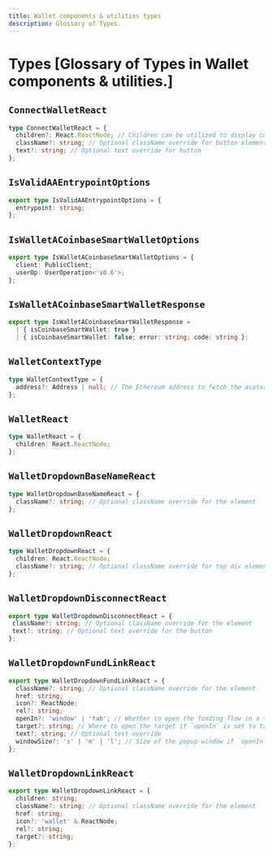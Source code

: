 ```yaml
---
title: Wallet components & utilities types
description: Glossary of Types.
---
```


# Types [Glossary of Types in Wallet components & utilities.]

## `ConnectWalletReact`

```ts
type ConnectWalletReact = {
  children?: React.ReactNode; // Children can be utilized to display customized content when the wallet is connected.
  className?: string; // Optional className override for button element
  text?: string; // Optional text override for button
};
```

## `IsValidAAEntrypointOptions`

```ts
export type IsValidAAEntrypointOptions = {
  entrypoint: string;
};
```

## `IsWalletACoinbaseSmartWalletOptions`

```ts
export type IsWalletACoinbaseSmartWalletOptions = {
  client: PublicClient;
  userOp: UserOperation<'v0.6'>;
};
```

## `IsWalletACoinbaseSmartWalletResponse`

```ts
export type IsWalletACoinbaseSmartWalletResponse =
  | { isCoinbaseSmartWallet: true }
  | { isCoinbaseSmartWallet: false; error: string; code: string };
```

## `WalletContextType`

```ts
type WalletContextType = {
  address?: Address | null; // The Ethereum address to fetch the avatar and name for.
};
```

## `WalletReact`

```ts
type WalletReact = {
  children: React.ReactNode;
};
```

## `WalletDropdownBaseNameReact`

```ts
type WalletDropdownBaseNameReact = {
  className?: string; // Optional className override for the element
};
```

## `WalletDropdownReact`

```ts
type WalletDropdownReact = {
  children: React.ReactNode;
  className?: string; // Optional className override for top div element
};
```

## `WalletDropdownDisconnectReact`

```ts
export type WalletDropdownDisconnectReact = {
 className?: string; // Optional className override for the element
 text?: string; // Optional text override for the button
};
```

## `WalletDropdownFundLinkReact`

```ts
export type WalletDropdownFundLinkReact = {
  className?: string; // Optional className override for the element
  href: string;
  icon?: ReactNode;
  rel?: string;
  openIn?: 'window' | 'tab'; // Whether to open the funding flow in a tab or a window
  target?: string; // Where to open the target if `openIn` is set to tab
  text?: string; // Optional text override
  windowSize?: 's' | 'm' | 'l'; // Size of the popup window if `openIn` is set to window
};
```

## `WalletDropdownLinkReact`

```ts
export type WalletDropdownLinkReact = {
  children: string;
  className?: string; // Optional className override for the element
  href: string;
  icon?: 'wallet' & ReactNode;
  rel?: string;
  target?: string;
};
```